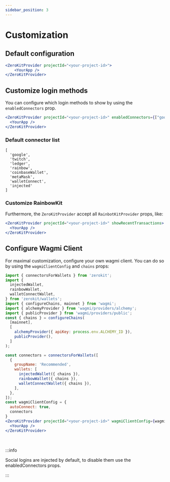 ```yaml
---
sidebar_position: 3
---
```


# Customization


## Default configuration
```jsx
<ZeroKitProvider projectId="<your-project-id>">
    <YourApp />
</ZeroKitProvider>
```

## Customize login methods

You can configure which login methods to show by using the `enabledConnectors` prop.
```jsx
<ZeroKitProvider projectId="<your-project-id>" enabledConnectors={["google", "metaMask"]}>
  <YourApp />
</ZeroKitProvider>
```

<ConfigureEnabledConnectors />


### Default connector list
```
[
  'google', 
  'twitch', 
  'ledger',
  'rainbow', 
  'coinbaseWallet', 
  'metaMask', 
  'walletConnect', 
  'injected'
]
```

### Customize RainbowKit
Furthermore, the `ZeroKitProvider` accept all `RainbotKitProvider` props, like:
```jsx
<ZeroKitProvider projectId="<your-project-id>" showRecentTransactions>
  <YourApp />
</ZeroKitProvider>
```

<ConfigureRainbowKit />

## Configure Wagmi Client

For maximal customization, configure your own wagmi client.  You can do so by using the `wagmiClientConfig` and `chains` props:
```jsx
import { connectorsForWallets } from 'zerokit';
import {
  injectedWallet,
  rainbowWallet,
  walletConnectWallet,
} from 'zerokit/wallets';
import { configureChains, mainnet } from 'wagmi';
import { alchemyProvider } from 'wagmi/providers/alchemy';
import { publicProvider } from 'wagmi/providers/public';
const { chains } = configureChains(
  [mainnet],
  [
    alchemyProvider({ apiKey: process.env.ALCHEMY_ID }),
    publicProvider(),
  ]
);

const connectors = connectorsForWallets([
  {
    groupName: 'Recommended',
    wallets: [
      injectedWallet({ chains }),
      rainbowWallet({ chains }),
      walletConnectWallet({ chains }),
    ],
  },
]);
const wagmiClientConfig = {
  autoConnect: true,
  connectors
}
<ZeroKitProvider projectId="<your-project-id>" wagmiClientConfig={wagmiClientConfig} chains={chains}>
  <YourApp />
</ZeroKitProvider>
```

<ConfigureWagmiClient />

<br />

:::info

Social logins are injected by default, to disable them use the enabledConnectors props.

:::